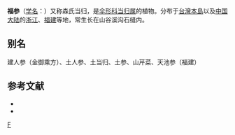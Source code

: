 {{NoteTA|G1=LS}}
{{Speciesbox 
| genus = Angelica
| species = morii
| authority = [[早田文藏|Hayata]]
}}
'''福参'''（[[学名|学名]]：{{lang|la|''Angelica morii''}}）又称森氏当归，是[[伞形科|伞形科]][[当归属|当归属]]的植物。分布于[[台灣島|台灣本島]]以及[[中国大陆|中国大陆]]的[[浙江|浙江]]、[[福建|福建]]等地，常生长在山谷溪沟石缝内。

== 别名 ==
建人参（金御乘方）、土人参、土当归、土参、山芹菜、天池参（福建）

== 参考文献 ==
<div class="references-small">
* {{cite web| url =http://www.bioinfo.cn/db05/KmzwSpecies.php?action=view&id=22681| title =福参| work =《中国高等植物数据库全库》| publisher =中国科学院微生物研究所| author =昆明植物研究所| accessdate =2009-02-25| deadurl =yes| archiveurl =https://web.archive.org/web/20160305041704/http://www.bioinfo.cn/db05/KmzwSpecies.php?action=view&id=22681| archivedate =2016-03-05}}
* {{TaiBNET| zh=森氏当归 | id=202306 | binomial=Angelica morii | authority=Hayata, 1921 | var= | accessdate=2013-01-24}}
</div>
{{Taxonbar|from=Q11117146}}

[[Category:当归属|F]]


{{Apiales-stub}}